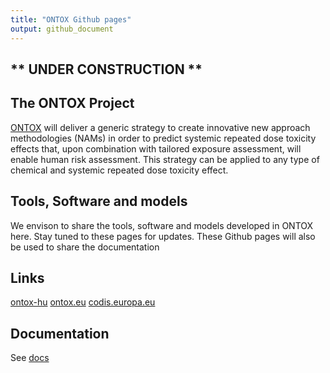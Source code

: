 ```yaml
---
title: "ONTOX Github pages"
output: github_document
---
```


## ** UNDER CONSTRUCTION **

## The ONTOX Project

[ONTOX](ONTOX will deliver a generic strategy to create innovative new approach methodologies (NAMs) in order to predict systemic repeated dose toxicity effects that, upon combination with tailored exposure assessment, will enable human risk assessment.
This strategy can be applied to any type of chemical and systemic repeated dose toxicity effect. ) will deliver a generic strategy to create innovative new approach methodologies (NAMs) in order to predict systemic repeated dose toxicity effects that, upon combination with tailored exposure assessment, will enable human risk assessment.
This strategy can be applied to any type of chemical and systemic repeated dose toxicity effect. 

## Tools, Software and models
We envison to share the tools, software and models developed in ONTOX here. Stay tuned to these pages for updates. These Github pages will also be used to share the documentation

## Links

[ontox-hu](https://github.com/ontox-hu)
[ontox.eu](https://ontox-project.eu/)
[codis.europa.eu](https://cordis.europa.eu/project/id/963845)

## Documentation
See [docs](/docs/docs.html)
